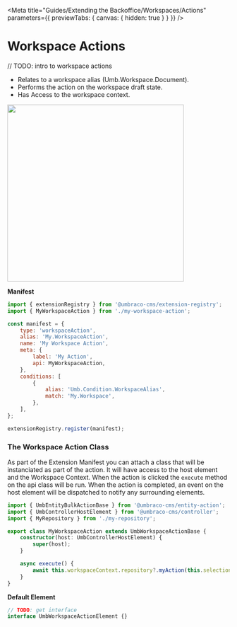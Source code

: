 
<Meta
	title="Guides/Extending the Backoffice/Workspaces/Actions"
	parameters={{ previewTabs: { canvas: { hidden: true } } }}
/>

# Workspace Actions

// TODO: intro to workspace actions

- Relates to a workspace alias (Umb.Workspace.Document).
- Performs the action on the workspace draft state.
- Has Access to the workspace context.

<img src="docs/workspace-actions.svg" width="400" />

**Manifest**

```javascript
import { extensionRegistry } from '@umbraco-cms/extension-registry';
import { MyWorkspaceAction } from './my-workspace-action';

const manifest = {
	type: 'workspaceAction',
	alias: 'My.WorkspaceAction',
	name: 'My Workspace Action',
	meta: {
		label: 'My Action',
		api: MyWorkspaceAction,
	},
	conditions: [
		{
			alias: 'Umb.Condition.WorkspaceAlias',
			match: 'My.Workspace',
		},
	],
};

extensionRegistry.register(manifest);
```

### The Workspace Action Class

As part of the Extension Manifest you can attach a class that will be instanciated as part of the action. It will have access to the host element and the Workspace Context.
When the action is clicked the `execute` method on the api class will be run.
When the action is completed, an event on the host element will be dispatched to notify any surrounding elements.

```ts
import { UmbEntityBulkActionBase } from '@umbraco-cms/entity-action';
import { UmbControllerHostElement } from '@umbraco-cms/controller';
import { MyRepository } from './my-repository';

export class MyWorkspaceAction extends UmbWorkspaceActionBase {
	constructor(host: UmbControllerHostElement) {
		super(host);
	}

	async execute() {
		await this.workspaceContext.repository?.myAction(this.selection);
	}
}
```

**Default Element**

```ts
// TODO: get interface
interface UmbWorkspaceActionElement {}
```
